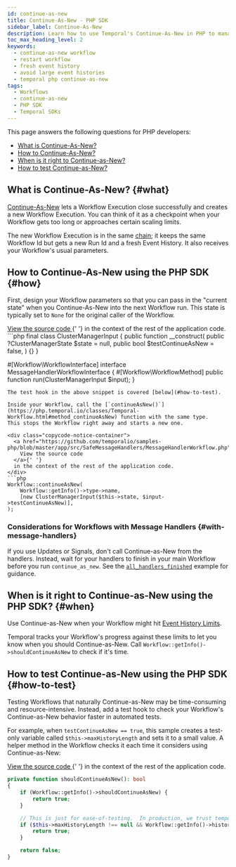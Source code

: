 ```yaml
---
id: continue-as-new
title: Continue-As-New - PHP SDK
sidebar_label: Continue-As-New
description: Learn how to use Temporal's Continue-As-New in PHP to manage large Event Histories by atomically creating new Workflow Executions with the same Workflow Id and fresh parameters.
toc_max_heading_level: 2
keywords:
  - continue-as-new workflow
  - restart workflow
  - fresh event history
  - avoid large event histories
  - temporal php continue-as-new
tags:
  - Workflows
  - continue-as-new
  - PHP SDK
  - Temporal SDKs
---
```


This page answers the following questions for PHP developers:

- [What is Continue-As-New?](#what)
- [How to Continue-As-New?](#how)
- [When is it right to Continue-as-New?](#when)
- [How to test Continue-as-New?](#how-to-test)

## What is Continue-As-New? {#what}

[Continue-As-New](/workflow-execution/continue-as-new) lets a Workflow Execution close successfully and creates a new Workflow Execution.
You can think of it as a checkpoint when your Workflow gets too long or approaches certain scaling limits.

The new Workflow Execution is in the same [chain](/workflow-execution#workflow-execution-chain); it keeps the same Workflow Id but gets a new Run Id and a fresh Event History.
It also receives your Workflow's usual parameters.

## How to Continue-As-New using the PHP SDK {#how}

First, design your Workflow parameters so that you can pass in the "current state" when you Continue-As-New into the next Workflow run.
This state is typically set to `None` for the original caller of the Workflow.

<div class="copycode-notice-container">
  <a href="https://github.com/temporalio/samples-php/blob/master/app/src/SafeMessageHandlers/MessageHandlerWorkflowInterface.php">
    View the source code
  </a>{' '}
  in the context of the rest of the application code.
</div>
```php
final class ClusterManagerInput {
    public function __construct(
        public ?ClusterManagerState $state = null,
        public bool $testContinueAsNew = false,
    ) {}
}

#[Workflow\WorkflowInterface]
interface MessageHandlerWorkflowInterface
{
    #[Workflow\WorkflowMethod]
    public function run(ClusterManagerInput $input);
}

````
The test hook in the above snippet is covered [below](#how-to-test).

Inside your Workflow, call the [`continueAsNew()`](https://php.temporal.io/classes/Temporal-Workflow.html#method_continueAsNew) function with the same type.
This stops the Workflow right away and starts a new one.

<div class="copycode-notice-container">
  <a href="https://github.com/temporalio/samples-php/blob/master/app/src/SafeMessageHandlers/MessageHandlerWorkflow.php">
    View the source code
  </a>{' '}
  in the context of the rest of the application code.
</div>
```php
Workflow::continueAsNew(
    Workflow::getInfo()->type->name,
    [new ClusterManagerInput($this->state, $input->testContinueAsNew)],
);
````

### Considerations for Workflows with Message Handlers {#with-message-handlers}

If you use Updates or Signals, don't call Continue-as-New from the handlers.
Instead, wait for your handlers to finish in your main Workflow before you run `continue_as_new`.
See the [`all_handlers_finished`](message-passing#wait-for-message-handlers) example for guidance.

## When is it right to Continue-as-New using the PHP SDK? {#when}

Use Continue-as-New when your Workflow might hit [Event History Limits](/workflow-execution/event#event-history).

Temporal tracks your Workflow's progress against these limits to let you know when you should Continue-as-New.
Call `Workflow::getInfo()->shouldContinueAsNew` to check if it's time.

## How to test Continue-as-New using the PHP SDK {#how-to-test}

Testing Workflows that naturally Continue-as-New may be time-consuming and resource-intensive.
Instead, add a test hook to check your Workflow's Continue-as-New behavior faster in automated tests.

For example, when `testContinueAsNew == true`, this sample creates a test-only variable called `$this->maxHistoryLength` and sets it to a small value.
A helper method in the Workflow checks it each time it considers using Continue-as-New:

<div class="copycode-notice-container">
  <a href="https://github.com/temporalio/samples-php/blob/master/app/src/SafeMessageHandlers/MessageHandlerWorkflow.php">
    View the source code
  </a>{' '}
  in the context of the rest of the application code.
</div>

```php
private function shouldContinueAsNew(): bool
{
    if (Workflow::getInfo()->shouldContinueAsNew) {
        return true;
    }

    // This is just for ease-of-testing.  In production, we trust temporal to tell us when to continue as new.
    if ($this->maxHistoryLength !== null && Workflow::getInfo()->historyLength > $this->maxHistoryLength) {
        return true;
    }

    return false;
}
```
